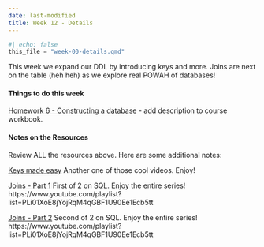 ```yaml
---
date: last-modified
title: Week 12 - Details
---
```


```python
#| echo: false
this_file = "week-00-details.qmd"
```

<!-- overview-block-begin -->

<p class="lead">This week we expand our DDL by introducing keys and more.  Joins are next on the table (heh heh) as we explore real POWAH of databases!</p>
    
<!-- overview-block-end -->

<!-- deliverables-block-begin -->
#### Things to do this week


[Homework 6 - Constructing a database](https://virginiacommonwealth.instructure.com/courses/113813/assignments/1072343)  - add description to course workbook.

<!-- deliverables-block-end -->

<!-- resources-block-begin -->
#### Notes on the Resources

Review ALL the resources above. Here are some additional notes:
    
[Keys made easy](https://virginiacommonwealth.instructure.com/courses/113813/pages/resource-week-12-keys-made-easy-2) Another one of those cool videos.  Enjoy!


[Joins - Part 1](https://virginiacommonwealth.instructure.com/courses/113813/pages/resource-week-12-joins-part-1-2) First of 2 on SQL.  Enjoy the entire series! https://www.youtube.com/playlist?list=PLi01XoE8jYojRqM4qGBF1U90Ee1Ecb5tt


[Joins - Part 2](https://virginiacommonwealth.instructure.com/courses/113813/pages/resource-week-12-joins-part-2-2) Second of 2 on SQL.  Enjoy the entire series! https://www.youtube.com/playlist?list=PLi01XoE8jYojRqM4qGBF1U90Ee1Ecb5tt

<!-- resources-block-end -->